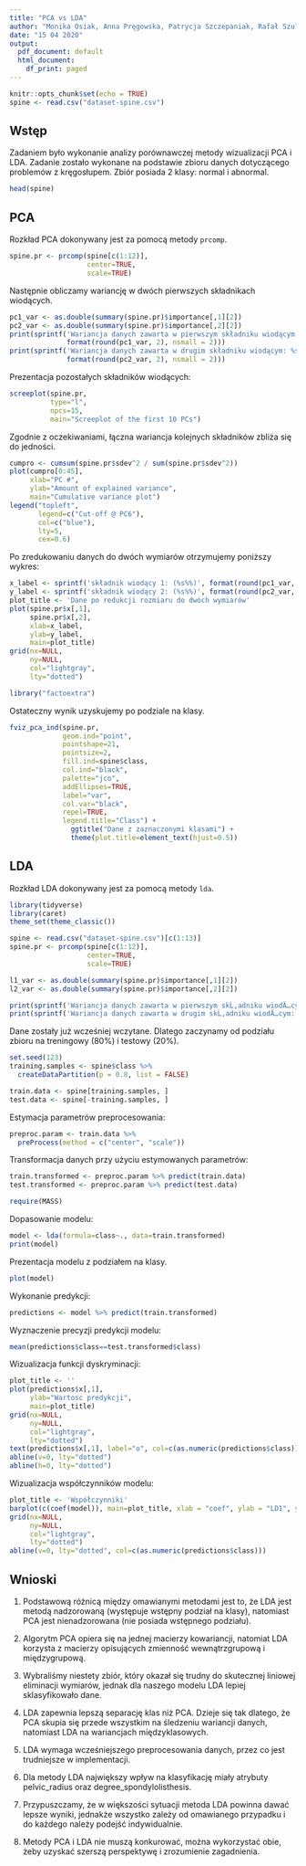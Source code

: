 ```yaml
---
title: "PCA vs LDA"
author: "Monika Osiak, Anna Pręgowska, Patrycja Szczepaniak, Rafał Szulejko"
date: "15 04 2020"
output:
  pdf_document: default
  html_document:
    df_print: paged
---
```


```r
knitr::opts_chunk$set(echo = TRUE)
spine <- read.csv("dataset-spine.csv")
```
## Wstęp
Zadaniem było wykonanie analizy porównawczej metody wizualizacji PCA i LDA. Zadanie zostało wykonane na podstawie zbioru danych dotyczącego problemów z kręgosłupem. Zbiór posiada 2 klasy: normal i abnormal.
```r
head(spine)
```

## PCA

Rozkład PCA dokonywany jest za pomocą metody `prcomp`.

```r
spine.pr <- prcomp(spine[c(1:12)], 
                   center=TRUE, 
                   scale=TRUE)
```

Następnie obliczamy wariancję w dwóch pierwszych składnikach wiodących.

```r
pc1_var <- as.double(summary(spine.pr)$importance[,1][2])
pc2_var <- as.double(summary(spine.pr)$importance[,2][2])
print(sprintf('Wariancja danych zawarta w pierwszym składniku wiodącym: %s%%', 
              format(round(pc1_var, 2), nsmall = 2)))
print(sprintf('Wariancja danych zawarta w drugim składniku wiodącym: %s%%', 
              format(round(pc2_var, 2), nsmall = 2)))
```

Prezentacja pozostałych składników wiodących:

```r
screeplot(spine.pr, 
          type="l", 
          npcs=15, 
          main="Screeplot of the first 10 PCs")
```

Zgodnie z oczekiwaniami, łączna wariancja kolejnych składników zbliża się do jedności.

```r
cumpro <- cumsum(spine.pr$sdev^2 / sum(spine.pr$sdev^2))
plot(cumpro[0:45], 
     xlab="PC #",
     ylab="Amount of explained variance", 
     main="Cumulative variance plot")
legend("topleft", 
       legend=c("Cut-off @ PC6"),
       col=c("blue"), 
       lty=5, 
       cex=0.6)
```

Po zredukowaniu danych do dwóch wymiarów otrzymujemy poniższy wykres:

```r
x_label <- sprintf('składnik wiodący 1: (%s%%)', format(round(pc1_var, 2), nsmall = 2))
y_label <- sprintf('składnik wiodący 2: (%s%%)', format(round(pc2_var, 2), nsmall = 2))
plot_title <- 'Dane po redukcji rozmiaru do dwóch wymiarów'
plot(spine.pr$x[,1],
     spine.pr$x[,2], 
     xlab=x_label, 
     ylab=y_label, 
     main=plot_title)
grid(nx=NULL,
     ny=NULL, 
     col="lightgray", 
     lty="dotted")
```
```r
library("factoextra")
```

Ostateczny wynik uzyskujemy po podziale na klasy.

```r
fviz_pca_ind(spine.pr, 
             geom.ind="point", 
             pointshape=21, 
             pointsize=2, 
             fill.ind=spine$class, 
             col.ind="black", 
             palette="jco", 
             addEllipses=TRUE,
             label="var",
             col.var="black",
             repel=TRUE,
             legend.title="Class") +
               ggtitle("Dane z zaznaczonymi klasami") +
               theme(plot.title=element_text(hjust=0.5))
```

## LDA

Rozkład LDA dokonywany jest za pomocą metody `lda`.

```r
library(tidyverse)
library(caret)
theme_set(theme_classic())
```


```r
spine <- read.csv("dataset-spine.csv")[c(1:13)]
spine.pr <- prcomp(spine[c(1:12)], 
                   center=TRUE, 
                   scale=TRUE)

l1_var <- as.double(summary(spine.pr)$importance[,1][2])
l2_var <- as.double(summary(spine.pr)$importance[,2][2])

print(sprintf('Wariancja danych zawarta w pierwszym skĹ‚adniku wiodÄ…cym: %s%%', format(round(l1_var, 2), nsmall = 2)))
print(sprintf('Wariancja danych zawarta w drugim skĹ‚adniku wiodÄ…cym: %s%%', format(round(l2_var, 2), nsmall = 2)))
```
Dane zostały już wcześniej wczytane. Dlatego zaczynamy od podziału zbioru na treningowy (80%) i testowy (20%).

```r
set.seed(123)
training.samples <- spine$class %>%
  createDataPartition(p = 0.8, list = FALSE)

train.data <- spine[training.samples, ]
test.data <- spine[-training.samples, ]
```

Estymacja parametrów preprocesowania: 

```r
preproc.param <- train.data %>% 
  preProcess(method = c("center", "scale"))
```

Transformacja danych przy użyciu estymowanych parametrów:

```r
train.transformed <- preproc.param %>% predict(train.data)
test.transformed <- preproc.param %>% predict(test.data)
```

```r
require(MASS)
```


Dopasowanie modelu:
```r
model <- lda(formula=class~., data=train.transformed)
print(model)
```

Prezentacja modelu z podziałem na klasy.
```r
plot(model)
```

Wykonanie predykcji:
```r
predictions <- model %>% predict(train.transformed)
```

Wyznaczenie precyzji predykcji modelu:
```r
mean(predictions$class==test.transformed$class)
```

Wizualizacja funkcji dyskryminacji:
```r
plot_title <- ''
plot(predictions$x[,1],
     ylab="Wartosc predykcji",
     main=plot_title)
grid(nx=NULL,
     ny=NULL, 
     col="lightgray", 
     lty="dotted")
text(predictions$x[,1], label="o", col=c(as.numeric(predictions$class)))
abline(v=0, lty="dotted")
abline(h=0, lty="dotted")
```

Wizualizacja współczynników modelu:
```r
plot_title <- 'Współczynniki'
barplot(c(coef(model)), main=plot_title, xlab = "coef", ylab = "LD1", ylim=c(-1,1))
grid(nx=NULL,
     ny=NULL, 
     col="lightgray", 
     lty="dotted")
abline(v=0, lty="dotted", col=c(as.numeric(predictions$class)))
```

## Wnioski
1. Podstawową różnicą między omawianymi metodami jest to, że LDA jest metodą nadzorowaną (występuje wstępny podział na klasy), natomiast PCA jest nienadzorowana (nie posiada wstępnego podziału).

2. Algorytm PCA opiera się na jednej macierzy kowariancji, natomiat LDA korzysta z macierzy opisujących zmienność wewnątrzgrupową i międzygrupową.

3. Wybraliśmy niestety zbiór, który okazał się trudny do skutecznej liniowej eliminacji wymiarów, jednak dla naszego modelu LDA lepiej sklasyfikowało dane.

4. LDA zapewnia lepszą separację klas niż PCA. Dzieje się tak dlatego, że PCA skupia się przede wszystkim na śledzeniu wariancji danych, natomiast LDA na wariancjach międzyklasowych.

5. LDA wymaga wcześniejszego preprocesowania danych, przez co jest trudniejsze w implementacji. 

6. Dla metody LDA największy wpływ na klasyfikację miały atrybuty pelvic_radius oraz degree_spondylolisthesis.

7. Przypuszczamy, że w większości sytuacji metoda LDA powinna dawać lepsze wyniki, jednakże wszystko zależy od omawianego przypadku i do każdego należy podejść indywidualnie.

8. Metody PCA i LDA nie muszą konkurować, można wykorzystać obie, żeby uzyskać szerszą perspektywę i zrozumienie zagadnienia.